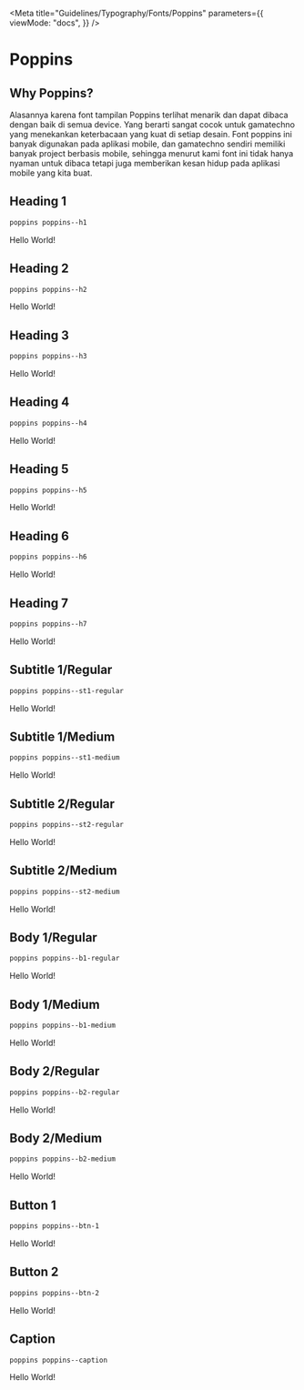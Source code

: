 
<Meta
  title="Guidelines/Typography/Fonts/Poppins"
  parameters={{
    viewMode: "docs",
  }}
/>

<style>{`
  @import url('https://fonts.googleapis.com/css2?family=Poppins:ital,wght@0,100;0,200;0,300;0,400;0,500;0,600;0,700;0,800;0,900;1,100;1,200;1,300;1,400;1,500;1,600;1,700;1,800;1,900&display=swap');

  .sample--container {
    margin-bottom: 70px;
  }

  .poppins-h1 {
    font-family: "Poppins", sans-serif;
    font-size: 96px;
    font-style: normal;
    font-weight: 600;
    line-height: 128px;
    letter-spacing: -0.015em;
    text-align: left;
  }

  .poppins-h2 {
    font-family: "Poppins", sans-serif;
    font-size: 80px;
    font-style: normal;
    font-weight: 300;
    line-height: 104px;
    letter-spacing: -0.015em;
    text-align: left;
  }

  .poppins-h3 {
    font-family: "Poppins", sans-serif;
    font-size: 64px;
    font-style: normal;
    font-weight: 400;
    line-height: 88px;
    letter-spacing: 0.005em;
    text-align: left;
  }

  .poppins-h4 {
    font-family: "Poppins", sans-serif;
    font-size: 48px;
    font-style: normal;
    font-weight: 400;
    line-height: 64px;
    letter-spacing: 0.0025em;
    text-align: left;
  }

  .poppins-h5 {
    font-family: "Poppins", sans-serif;
    font-size: 32px;
    font-style: normal;
    font-weight: 400;
    line-height: 40px;
    letter-spacing: 0.0025em;
    text-align: left;
  }

  .poppins-h6 {
    font-family: "Poppins", sans-serif;
    font-size: 24px;
    font-style: normal;
    font-weight: 500;
    line-height: 32px;
    letter-spacing: 0.0015em;
    text-align: left;
  }

  .poppins-h7 {
    font-family: "Poppins", sans-serif;
    font-size: 20px;
    font-style: normal;
    font-weight: 500;
    line-height: 28px;
    letter-spacing: 0.0015em;
    text-align: left;
  }

  .poppins-st1-regular {
    font-family: "Poppins", sans-serif;
    font-size: 18px;
    font-style: normal;
    font-weight: 400;
    line-height: 26px;
    letter-spacing: 0.0015em;
    text-align: left;
  }

  .poppins-st1-medium {
    font-family: "Poppins", sans-serif;
    font-size: 18px;
    font-style: normal;
    font-weight: 500;
    line-height: 26px;
    letter-spacing: 0.0015em;
    text-align: left;
  }

  .poppins-st2-regular {
    font-family: "Poppins", sans-serif;
    font-size: 14px;
    font-style: normal;
    font-weight: 400;
    line-height: 22px;
    letter-spacing: 0.0015em;
    text-align: left;
  }

  .poppins-st2-medium {
    font-family: "Poppins", sans-serif;
    font-size: 14px;
    font-style: normal;
    font-weight: 500;
    line-height: 22px;
    letter-spacing: 0.0015em;
    text-align: left;
  }

  .poppins-b1-regular {
    font-family: "Poppins", sans-serif;
    font-size: 16px;
    font-style: normal;
    font-weight: 400;
    line-height: 24px;
    letter-spacing: 0.0015em;
    text-align: left;
  }

  .poppins-b1-medium {
    font-family: "Poppins", sans-serif;
    font-size: 16px;
    font-style: normal;
    font-weight: 500;
    line-height: 24px;
    letter-spacing: 0.0015em;
    text-align: left;
  }

  .poppins-b2-regular {
    font-family: "Poppins", sans-serif;
    font-size: 12px;
    font-style: normal;
    font-weight: 400;
    line-height: 20px;
    letter-spacing: 0.0015em;
    text-align: left;
  }

  .poppins-b2-medium {
    font-family: "Poppins", sans-serif;
    font-size: 12px;
    font-style: normal;
    font-weight: 500;
    line-height: 20px;
    letter-spacing: 0.0015em;
    text-align: left;
  }

  .poppins-btn-1 {
    font-family: "Poppins", sans-serif;
    font-size: 14px;
    font-style: normal;
    font-weight: 600;
    line-height: 22px;
    letter-spacing: 0.0015em;
    text-align: left;
  }

  .poppins-btn-2 {
    font-family: "Poppins", sans-serif;
    font-size: 14px;
    font-style: normal;
    font-weight: 600;
    line-height: 22px;
    letter-spacing: 0.0015em;
    text-align: left;
  }

  .poppins-caption {
    font-family: "Poppins", sans-serif;
    font-size: 12px;
    font-style: normal;
    font-weight: 400;
    line-height: 20px;
    letter-spacing: 0.0015em;
    text-align: left;
  }
`}</style>

# Poppins

## Why Poppins?

Alasannya karena font tampilan Poppins terlihat menarik dan dapat dibaca dengan baik di semua device. Yang berarti sangat cocok untuk gamatechno yang menekankan keterbacaan yang kuat di setiap desain. Font poppins ini banyak digunakan pada aplikasi mobile, dan gamatechno sendiri memiliki banyak project berbasis mobile, sehingga menurut kami font ini tidak hanya nyaman untuk dibaca tetapi juga memberikan kesan hidup pada aplikasi mobile yang kita buat.

## Heading 1

```css
poppins poppins--h1
```

<div class="sample--container">
  <p class="poppins-h1">Hello World!</p>
</div>

## Heading 2

```css
poppins poppins--h2
```

<div class="sample--container">
  <p class="poppins-h2">Hello World!</p>
</div>

## Heading 3

```css
poppins poppins--h3
```

<div class="sample--container">
  <p class="poppins-h3">Hello World!</p>
</div>

## Heading 4

```css
poppins poppins--h4
```

<div class="sample--container">
  <p class="poppins-h4">Hello World!</p>
</div>

## Heading 5

```css
poppins poppins--h5
```

<div class="sample--container">
  <p class="poppins-h5">Hello World!</p>
</div>

## Heading 6

```css
poppins poppins--h6
```

<div class="sample--container">
  <p class="poppins-h6">Hello World!</p>
</div>

## Heading 7

```css
poppins poppins--h7
```

<div class="sample--container">
  <p class="poppins-h7">Hello World!</p>
</div>

## Subtitle 1/Regular

```css
poppins poppins--st1-regular
```

<div class="sample--container">
  <p class="poppins-st1-regular">Hello World!</p>
</div>

## Subtitle 1/Medium

```css
poppins poppins--st1-medium
```

<div class="sample--container">
  <p class="poppins-st1-medium">Hello World!</p>
</div>

## Subtitle 2/Regular

```css
poppins poppins--st2-regular
```

<div class="sample--container">
  <p class="poppins-st2-regular">Hello World!</p>
</div>

## Subtitle 2/Medium

```css
poppins poppins--st2-medium
```

<div class="sample--container">
  <p class="poppins-st2-medium">Hello World!</p>
</div>

## Body 1/Regular

```css
poppins poppins--b1-regular
```

<div class="sample--container">
  <p class="poppins-b1-regular">Hello World!</p>
</div>

## Body 1/Medium

```css
poppins poppins--b1-medium
```

<div class="sample--container">
  <p class="poppins-b1-medium">Hello World!</p>
</div>

## Body 2/Regular

```css
poppins poppins--b2-regular
```

<div class="sample--container">
  <p class="poppins-b2-regular">Hello World!</p>
</div>

## Body 2/Medium

```css
poppins poppins--b2-medium
```

<div class="sample--container">
  <p class="poppins-b2-medium">Hello World!</p>
</div>

## Button 1

```css
poppins poppins--btn-1
```

<div class="sample--container">
  <p class="poppins-btn-1">Hello World!</p>
</div>

## Button 2

```css
poppins poppins--btn-2
```

<div class="sample--container">
  <p class="poppins-btn-2">Hello World!</p>
</div>

## Caption

```css
poppins poppins--caption
```

<div class="sample--container">
  <p class="poppins-caption">Hello World!</p>
</div>
